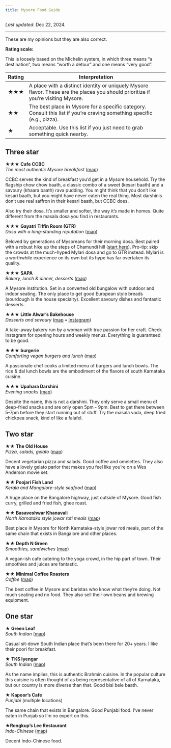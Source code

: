 ```yaml
---
title: Mysore Food Guide
---
```


_Last updated_: Dec 22, 2024.

---
These are my opinions but they are also correct.

**Rating scale:**

This is loosely based on the Michelin system, in which three means "a destination", two means "worth a detour" and one means "very good".

| Rating | Interpretation                                                                                                                    |
|--------|-----------------------------------------------------------------------------------------------------------------------------------|
| ★★★    | A place with a distinct identity or uniquely Mysore flavor. These are the places you should prioritize if you're visiting Mysore. |
| ★★     | The best place in Mysore for a specific category. Consult this list if you're craving something specific (e.g., pizza).           |
| ★      | Acceptable. Use this list if you just need to grab something quick nearby.                                                        |

<!-- just for vspace -->
<div />

## Three star

★★★ **Cafe CCBC** \
_The most authentic Mysore breakfast_ ([map](https://maps.app.goo.gl/oheiMASuWMHZne3t9))

<div class="indent">
CCBC serves the kind of breakfast you'd get in a Mysore household. Try the flagship chow chow baath, a classic combo of a sweet (kesari baath) and a savoury (khaara baath) rava pudding. You might think that you don't like kesari baath, but you might have never eaten the real thing. Most darshinis don't use real saffron in their kesari baath, but CCBC does.

Also try their dosa. It's smaller and softer, the way it's made in homes. Quite different from the masala dosa you find in restaurants.
</div>

★★★ **Gayatri Tiffin Room (GTR)** \
_Dosa with a long-standing reputation_ ([map](https://maps.app.goo.gl/rLYqUp4jJmJd5gPW9))

<div class="indent">
Beloved by generations of Mysoreans for their morning dosa. Best paired with a robust hike up the steps of Chamundi hill ([start here](https://maps.app.goo.gl/Mse6Vm3zfQPxwPkKA)). Pro-tip: skip the crowds at the much-hyped Mylari dosa and go to GTR instead. Mylari is a worthwhile experience on its own but its hype has far overtaken its quality.
</div>

★★★ **SAPA** \
_Bakery, lunch & dinner, desserts_ ([map](https://maps.app.goo.gl/BbfK8VUvm225Bp2j6))

<div class="indent">
A Mysore institution. Set in a converted old bungalow with outdoor and indoor seating. The only place to get good European style breads (sourdough is the house specialty). Excellent savoury dishes and fantastic desserts.
</div>

★★★ **Little Alwar's Bakehouse** \
_Desserts and savoury_ ([map](https://maps.app.goo.gl/atRmDXeZ2TuXsxsE7) • [Instagram](https://www.instagram.com/littlealwars_bakehouse/))

<div class="indent">
A take-away bakery run by a woman with true passion for her craft. Check Instagram for opening hours and weekly menus. Everything is guaranteed to be good.
</div>

★★★ **burgerie** \
_Comforting vegan burgers and lunch_ ([map](https://maps.app.goo.gl/ZJuqMNStQXGNt8Mm6))

<div class="indent">
A passionate chef cooks a limited menu of burgers and lunch bowls. The rice & dal lunch bowls are the embodiment of the flavors of south Karnataka cuisine. 
</div>

★★★ **Upahara Darshini** \
_Evening snacks_ ([map](https://maps.app.goo.gl/q99qpT1L4rsscorj8))

<div class="indent">
Despite the name, this is not a darshini. They only serve a small menu of deep-fried snacks and are only open 5pm - 9pm. Best to get there between 5-7pm before they start running out of stuff. Try the masala vada, deep fried chickpea snack, kind of like a falafel.
</div>

## Two star
★★ **The Old House** \
_Pizza, salads, gelato_ ([map](https://maps.app.goo.gl/dvGqw2GBHnp4vgKU8))

<div class="indent">
Decent vegetarian pizza and salads. Good coffee and omelettes. They also have a lovely gelato parlor that makes you feel like you're on a Wes Anderson movie set.
</div>

★★ **Poojari Fish Land** \
_Kerala and Mangalore-style seafood_ ([map](https://maps.app.goo.gl/ttYdG8M1VW1rNpaA6))

<div class="indent">
A huge place on the Bangalore highway, just outside of Mysore. Good fish curry, grilled and fried fish, ghee roast.
</div>

★★ **Basaveshwar Khanavali** \
_North Karnataka style jowar roti meals_ ([map](https://maps.app.goo.gl/5xRD9mDPXUhDACMo7))

<div class="indent">
Best place in Mysore for North Karnataka-style jowar roti meals, part of the same chain that exists in Bangalore and other places.
</div>

★★ **Depth N Green**  \
_Smoothies, sandwiches_ ([map](https://maps.app.goo.gl/Y64FNE4Km69ntQi36))

<div class="indent">
A vegan-ish cafe catering to the yoga crowd, in the hip part of town. Their smoothies and juices are fantastic.
</div>


★★ **Minimal Coffee Roasters** \
_Coffee_ ([map](https://maps.app.goo.gl/AtZg9PQz6JwmcPnVA))

<div class="indent">
The best coffee in Mysore and baristas who know what they're doing. Not much seating and no food. They also sell their own beans and brewing equipment.
</div>

## One star

★ **Green Leaf** \
_South Indian_ ([map](https://maps.app.goo.gl/JDun1Z9Pb4tqQnii6))

<div class="indent">
Casual sit-down South Indian place that's been there for 20+ years. I like their poori for breakfast.
</div>

★ **TKS Iyengar** \
_South Indian_ ([map](https://maps.app.goo.gl/VSSuRGJKz9hdEgLd8))

<div class="indent">
As the name implies, this is authentic Brahmin cuisine. In the popular culture this cuisine is often thought of as being representative of all of Karnataka, but our country is more diverse than that. Good bisi bele baath.
</div>

★ **Kapoor's Cafe** \
_Punjabi_ (multiple locations)

<div class="indent">
The same chain that exists in Bangalore. Good Punjabi food. I've never eaten in Punjab so I'm no expert on this.
</div>

★**Rongkup's Lee Restaurant** \
_Indo-Chinese_ ([map](https://maps.app.goo.gl/mhwgSpSdhb8UJTgDA))

<div class="indent">
Decent Indo-Chinese food.
</div>
